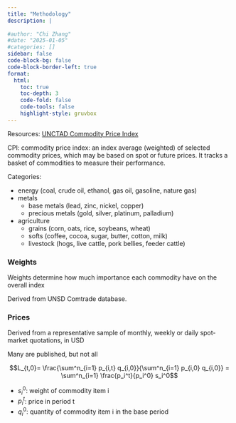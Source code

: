 ```yaml
---
title: "Methodology"
description: |
  
#author: "Chi Zhang"
#date: "2025-01-05"
#categories: []
sidebar: false
code-block-bg: false
code-block-border-left: true
format: 
  html:
    toc: true
    toc-depth: 3
    code-fold: false
    code-tools: false
    highlight-style: gruvbox
---
```


Resources: [UNCTAD Commodity Price Index](https://unctad.org/system/files/official-document/statcpbmn1_en.pdf)


CPI: commodity price index: an index average (weighted) of selected commodity prices, which may be based on spot or future prices. It tracks a basket of commodities to measure their performance.

Categories:

* energy (coal, crude oil, ethanol, gas oil, gasoline, nature gas)
* metals 
  * base metals (lead, zinc, nickel, copper)
  * precious metals (gold, silver, platinum, palladium)
* agriculture
  * grains (corn, oats, rice, soybeans, wheat)
  * softs (coffee, cocoa, sugar, butter, cotton, milk)
  * livestock (hogs, live cattle, pork bellies, feeder cattle)

### Weights

Weights determine how much importance each commodity have on the overall index

Derived from UNSD Comtrade database.

### Prices

Derived from a representative sample of monthly, weekly or daily spot-market quotations, in USD

Many are published, but not all


$$L_{t,0}= \frac{\sum^n_{i=1} p_{i,t} q_{i,0}}{\sum^n_{i=1} p_{i,0} q_{i,0}} = \sum^n_{i=1} \frac{p_i^t}{p_i^0} s_i^0$$

* $s_i^0$: weight of commodity item i
* $p_i^t$: price in period t
* $q_i^0$: quantity of commodity item i in the base period









